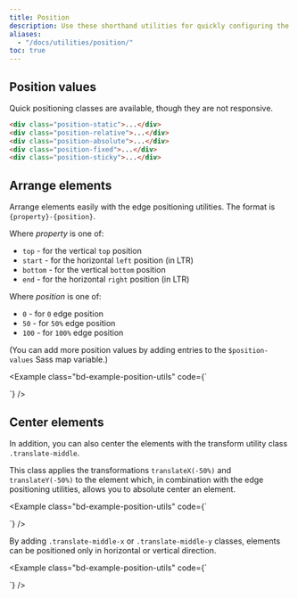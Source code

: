 ```yaml
---
title: Position
description: Use these shorthand utilities for quickly configuring the position of an element.
aliases:
  - "/docs/utilities/position/"
toc: true
---
```


## Position values

Quick positioning classes are available, though they are not responsive.

```html
<div class="position-static">...</div>
<div class="position-relative">...</div>
<div class="position-absolute">...</div>
<div class="position-fixed">...</div>
<div class="position-sticky">...</div>
```

## Arrange elements

Arrange elements easily with the edge positioning utilities. The format is `{property}-{position}`.

Where *property* is one of:

- `top` - for the vertical `top` position
- `start` - for the horizontal `left` position (in LTR)
- `bottom` - for the vertical `bottom` position
- `end` - for the horizontal `right` position (in LTR)

Where *position* is one of:

- `0` - for `0` edge position
- `50` - for `50%` edge position
- `100` - for `100%` edge position

(You can add more position values by adding entries to the `$position-values` Sass map variable.)

<Example class="bd-example-position-utils" code={`<div class="position-relative">
    <div class="position-absolute top-0 start-0"></div>
    <div class="position-absolute top-0 end-0"></div>
    <div class="position-absolute top-50 start-50"></div>
    <div class="position-absolute bottom-50 end-50"></div>
    <div class="position-absolute bottom-0 start-0"></div>
    <div class="position-absolute bottom-0 end-0"></div>
  </div>`} />

## Center elements

In addition, you can also center the elements with the transform utility class `.translate-middle`.

This class applies the transformations `translateX(-50%)` and `translateY(-50%)` to the element which, in combination with the edge positioning utilities, allows you to absolute center an element.

<Example class="bd-example-position-utils" code={`<div class="position-relative">
    <div class="position-absolute top-0 start-0 translate-middle"></div>
    <div class="position-absolute top-0 start-50 translate-middle"></div>
    <div class="position-absolute top-0 start-100 translate-middle"></div>
    <div class="position-absolute top-50 start-0 translate-middle"></div>
    <div class="position-absolute top-50 start-50 translate-middle"></div>
    <div class="position-absolute top-50 start-100 translate-middle"></div>
    <div class="position-absolute top-100 start-0 translate-middle"></div>
    <div class="position-absolute top-100 start-50 translate-middle"></div>
    <div class="position-absolute top-100 start-100 translate-middle"></div>
  </div>`} />

By adding `.translate-middle-x` or `.translate-middle-y` classes, elements can be positioned only in horizontal or vertical direction.

<Example class="bd-example-position-utils" code={`<div class="position-relative">
    <div class="position-absolute top-0 start-0"></div>
    <div class="position-absolute top-0 start-50 translate-middle-x"></div>
    <div class="position-absolute top-0 end-0"></div>
    <div class="position-absolute top-50 start-0 translate-middle-y"></div>
    <div class="position-absolute top-50 start-50 translate-middle"></div>
    <div class="position-absolute top-50 end-0 translate-middle-y"></div>
    <div class="position-absolute bottom-0 start-0"></div>
    <div class="position-absolute bottom-0 start-50 translate-middle-x"></div>
    <div class="position-absolute bottom-0 end-0"></div>
  </div>`} />
